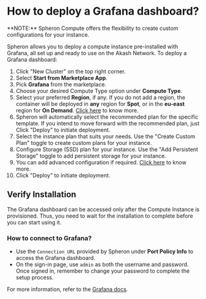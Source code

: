 
# How to deploy a Grafana dashboard?

<Callout type="info">
  **NOTE:** Spheron Compute offers the flexibility to create custom
  configurations for your instance.
</Callout>

Spheron allows you to deploy a compute instance pre-installed with Grafana, all set up and ready to use on the Akash Network.
To deploy a Grafana dashboard:

1. Click "New Cluster" on the top right corner.
2. Select **Start from Marketplace App**.
3. Pick **Grafana** from the marketplace.
4. Choose your desired Compute Type option under **Compute Type**.
5. Select your preferred **Region**, if any. If you do not add a region, the container will be deployed in **any** region for **Spot**, or in the **eu-east** region for **On Demand**. [Click here](/compute/cluster/#region) to know more.
6. Spheron will automatically select the recommended plan for the specific template. If you intend to move forward with the recommended plan, just Click "Deploy" to initiate deployment.
7. Select the instance plan that suits your needs. Use the "Create Custom Plan" toggle to create custom plans for your instance.
8. Configure Storage (SSD) plan for your instance. Use the "Add Persistent Storage" toggle to add persistent storage for your instance.
9. You can add advanced configuration if required. [Click here](/compute/cluster/#additional-configuration-1) to know more.
10. Click "Deploy" to initiate deployment.

## Verify Installation

The Grafana dashboard can be accessed only after the Compute Instance is provisioned.
Thus, you need to wait for the installation to complete before you can start using it.

### How to connect to Grafana?

- Use the `Connection URL` provided by Spheron under **Port Policy Info** to access the Grafana dashboard.
- On the sign-in page, use `admin` as both the username and password. Once signed in, remember to change your password to complete the setup process.

For more information, refer to the [Grafana docs](https://grafana.com/docs/grafana/latest/getting-started/build-first-dashboard/).

<Navigation name="Deploy Grafana" />
